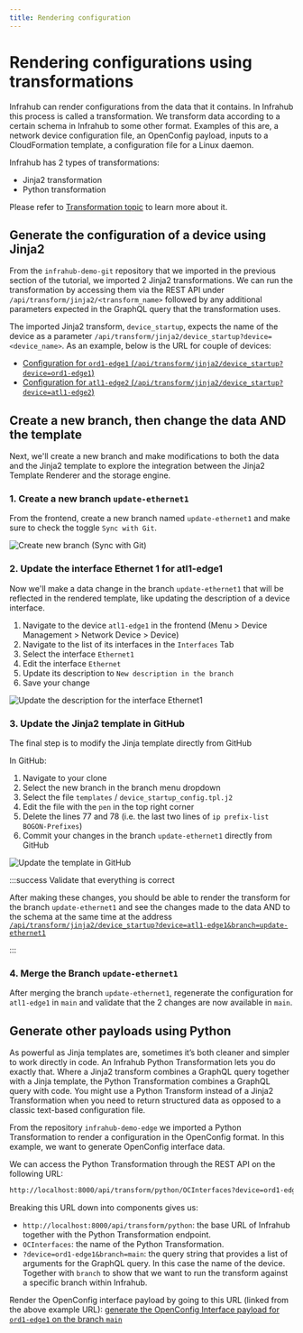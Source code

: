 ```yaml
---
title: Rendering configuration
---
```


# Rendering configurations using transformations

Infrahub can render configurations from the data that it contains. In Infrahub this process is called a transformation. We transform data according to a certain schema in Infrahub to some other format. Examples of this are, a network device configuration file, an OpenConfig payload, inputs to a CloudFormation template, a configuration file for a Linux daemon.

Infrahub has 2 types of transformations:

- Jinja2 transformation
- Python transformation

Please refer to [Transformation topic](/topics/transformation) to learn more about it.

## Generate the configuration of a device using Jinja2

From the `infrahub-demo-git` repository that we imported in the previous section of the tutorial, we imported 2 Jinja2 transformations. We can run the transformation by accessing them via the REST API under `/api/transform/jinja2/<transform_name>` followed by any additional parameters expected in the GraphQL query that the transformation uses.

The imported Jinja2 transform, `device_startup`, expects the name of the device as a parameter `/api/transform/jinja2/device_startup?device=<device_name>`. As an example, below is the URL for couple of devices:

- [Configuration for `ord1-edge1` (`/api/transform/jinja2/device_startup?device=ord1-edge1`)](http://localhost:8000/api/transform/jinja2/device_startup?device=ord1-edge1)
- [Configuration for `atl1-edge2` (`/api/transform/jinja2/device_startup?device=atl1-edge2`)](http://localhost:8000/api/transform/jinja2/device_startup?device=atl1-edge2)

## Create a new branch, then change the data AND the template

Next, we'll create a new branch and make modifications to both the data and the Jinja2 template to explore the integration between the Jinja2 Template Renderer and the storage engine.

### 1. Create a new branch `update-ethernet1`

From the frontend, create a new branch named `update-ethernet1` and make sure to check the toggle `Sync with Git`.

![Create new branch (Sync with Git)](../../media/tutorial_6_branch_creation.png)

### 2. Update the interface Ethernet 1 for atl1-edge1

Now we'll make a data change in the branch `update-ethernet1` that will be reflected in the rendered template, like updating the description of a device interface.

1. Navigate to the device `atl1-edge1` in the frontend (Menu > Device Management > Network Device > Device)
2. Navigate to the list of its interfaces in the `Interfaces` Tab
3. Select the interface `Ethernet1`
4. Edit the interface `Ethernet`
5. Update its description to `New description in the branch`
6. Save your change

![Update the description for the interface Ethernet1](../../media/tutorial_6_interface_update.png)

### 3. Update the Jinja2 template in GitHub

The final step is to modify the Jinja template directly from GitHub

In GitHub:

1. Navigate to your clone
2. Select the new branch in the branch menu dropdown
3. Select the file `templates` / `device_startup_config.tpl.j2`
4. Edit the file with the `pen` in the top right corner
5. Delete the lines 77 and 78 (i.e. the last two lines of `ip prefix-list BOGON-Prefixes`)
6. Commit your changes in the branch `update-ethernet1` directly from GitHub

![Update the template in GitHub](../../media/tutorial_rfile_update_jinja.gif)

:::success Validate that everything is correct

After making these changes, you should be able to render the transform for the branch `update-ethernet1` and see the changes made to the data AND to the schema at the same time at the address [`/api/transform/jinja2/device_startup?device=atl1-edge1&branch=update-ethernet1`](http://localhost:8000/api/transform/jinja2/device_startup?device=atl1-edge1&branch=update-ethernet1)

:::

### 4. Merge the Branch `update-ethernet1`

After merging the branch `update-ethernet1`, regenerate the configuration for `atl1-edge1` in `main` and validate that the 2 changes are now available in `main`.

## Generate other payloads using Python

As powerful as Jinja templates are, sometimes it’s both cleaner and simpler to work directly in code. An Infrahub Python Transformation lets you do exactly that. Where a Jinja2 transform combines a GraphQL query together with a Jinja template, the Python Transformation combines a GraphQL query with code. You might use a Python Transform instead of a Jinja2 Transformation when you need to return structured data as opposed to a classic text-based configuration file.

From the repository `infrahub-demo-edge` we imported a Python Transformation to render a configuration in the OpenConfig format. In this example, we want to generate OpenConfig interface data.

We can access the Python Transformation through the REST API on the following URL:

```txt
http://localhost:8000/api/transform/python/OCInterfaces?device=ord1-edge1&branch=main
```

Breaking this URL down into components gives us:

- `http://localhost:8000/api/transform/python`: the base URL of Infrahub together with the Python Transformation endpoint.
- `OCInterfaces`: the name of the Python Transformation.
- `?device=ord1-edge1&branch=main`: the query string that provides a list of arguments for the GraphQL query. In this case the name of the device. Together with `branch` to show that we want to run the transform against a specific branch within Infrahub.

Render the OpenConfig interface payload by going to this URL (linked from the above example URL): [generate the OpenConfig Interface payload for `ord1-edge1` on the branch `main`](http://localhost:8000/api/transform/python/OCInterfaces?device=ord1-edge1&branch=main)
